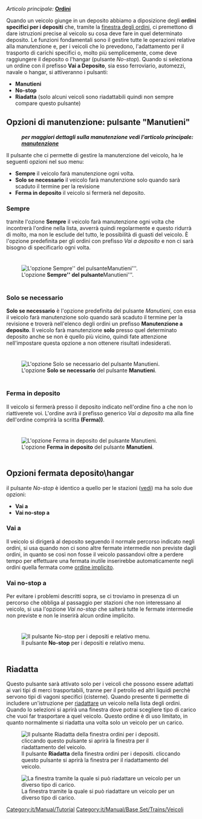 {{it/Manual/Tutorial}}
''Articolo principale:'' [[it/Manual/Ordini|'''Ordini''']]

Quando un veicolo giunge in un deposito abbiamo a diposizione degli '''ordini specifici per i depositi''' che, tramite la [[it/Manual/Ordini#aggiungere-istruzioni-a-un-ordine|finestra degli ordini]], ci premettono di dare istruzioni precise al veicolo su cosa deve fare in quel determinato deposito. Le funzioni fondamentali sono il gestire tutte le operazioni relative alla manutenzione e, per i veicoli che lo prevedono, l'adattamento per il trasporto di carichi specifici o, molto più semplicemente, come deve raggiungere il deposito o l'hangar (pulsante ''No-stop''). Quando si seleziona un ordine con il prefisso '''Vai a Deposito''', sia esso ferroviario, automezzi, navale o hangar,  si attiveranno i pulsanti:

* '''Manutieni''' 
* '''No-stop'''
* '''Riadatta''' (solo alcuni veicoli sono riadattabili quindi non sempre compare questo pulsante)

== Opzioni di manutenzione: pulsante "Manutieni" ==
: '''''per maggiori dettagli sulla manutenzione vedi l'articolo principale: [[it/Manual/Manutenzione|manutenzione]]'''''

Il pulsante che ci permette di gestire la manutenzione del veicolo, ha le seguenti opzioni nel suo menu:

* '''Sempre''' il veicolo farà manutenzione ogni volta.
* '''Solo se necessario''' il veicolo farà manutenzione solo quando sarà scaduto il termine per la revisione
* '''Ferma in deposito''' il veicolo si fermerà nel deposito.

=== Sempre ===
tramite l'ozione '''Sempre''' il veicolo farà manutenzione ogni volta che incontrerà l'ordine nella lista, avverrà quindi regolarmente e questo ridurrà di molto, ma non le esclude del tutto, le possibilità di guasti del veicolo. È l'opzione predefinita per gli ordini con prefisso ''Vai a deposito'' e non ci sarà bisogno di specificarlo ogni volta.

<div style="padding: 10px 0px 5px; 10px; border-width: 0px; background-color: transparent;">[[File:it/Archive/Unmapped/Ordini-deposito manutieni sempre.png|none|frame|L'opzione '''Sempre'' del pulsante '''Manutieni'''.]]</div>

=== Solo se necessario ===
'''Solo se necessario''' è l'opzione predefinita del pulsante ''Manutieni'', con essa il veicolo farà manutenzione solo quando sarà scaduto il termine per la revisione e troverà nell'elenco degli ordini un prefisso '''Manutenzione a deposito'''. Il veicolo farà manutenzione '''solo''' presso quel determinato deposito anche se non è quello più vicino, quindi fate attenzione nell'impostare questa opzione a non ottenere risultati indesiderati.

<div style="padding: 10px 0px 5px; 10px; border-width: 0px; background-color: transparent;">[[File:it/Archive/Unmapped/Ordini-deposito manutieni se necessario.png|none|frame|L'opzione '''Solo se necessario''' del pulsante '''Manutieni'''.]]</div>

=== Ferma in deposito ===
Il veicolo si fermerà presso il deposito indicato nell'ordine fino a che non lo riattiverete voi. L'ordine avrà il prefisso generico ''Vai a deposito'' ma alla fine dell'ordine comprirà la scritta '''(Ferma))'''.

<div style="padding: 10px 0px 5px; 10px; border-width: 0px; background-color: transparent;">[[File:it/Archive/Unmapped/Ordini-deposito manutieni ferma.png|none|frame|L'opzione '''Ferma in deposito''' del pulsante '''Manutieni'''.]]</div>

== Opzioni fermata deposito\hangar == 
il pulsante ''No-stop'' è identico a quello per le stazioni ([[it/Archive/Unmapped/Ordini stazione#opzioni-fermata-in-stazione-pulsante-no-stop|vedi]]) ma ha solo due opzioni:

* '''Vai a'''
* '''Vai no-stop a'''

=== Vai a ===
Il veicolo si dirigerà al deposito seguendo il normale percorso indicato negli ordini, si usa quando non ci sono altre fermate intermedie non previste dagli ordini, in quanto se così non fosse il veicolo passandovi oltre a perdere tempo per effettuare una fermata inutile inserirebbe automaticamente negli ordini quella fermata come [[it/Ordine implicito|ordine implicito]].

=== Vai no-stop a ===
Per evitare i problemi descritti sopra, se ci troviamo in presenza di un percorso che obbliga al passaggio per stazioni che non interessano al veicolo, si usa l'opzione ''Vai no-stop'' che salterà tutte le fermate intermedie non previste e non le inserirà alcun ordine implicito.

<div style="padding: 10px 0px 5px; 10px; border-width: 0px; background-color: transparent;">[[File:it/Archive/Unmapped/Ordini-deposito no-stop.png|none|frame|Il pulsante '''No-stop''' per i depositi e relativo menu.]]</div>

==Riadatta==
Questo pulsante sarà attivato solo per i veicoli che possono essere adattati ai vari tipi di merci trasportabili, tranne per il petrolio ed altri liquidi perchè servono tipi di vagoni specifici (cisterne). Quando presente ti permette di includere un'istruzione per [[it/Manual/Riadattare|riadattare]] un veicolo nella lista degli ordini. Quando lo selezioni si aprirà una finestra dove potrai scegliere tipo di carico che vuoi far trasportare a quel veicolo. Questo ordine è di uso limitato, in quanto normalmente si riadatta una volta solo un veicolo per un carico.

[[File:it/Archive/Unmapped/Ordini-deposito-riadatta pulsante.png|none|frame|Il pulsante '''Riadatta''' della finestra ordini per i depositi. cliccando questo pulsante si aprirà la finestra per il riadattamento del veicolo.]]

[[File:it/Archive/Unmapped/Ordini-deposito-riadatta finestra.png|none|frame|La finestra tramite la quale si può riadattare un veicolo per un diverso tipo di carico.]]

[[Category:it/Manual/Tutorial]] [[Category:it/Manual/Base Set/Trains/Veicoli]]